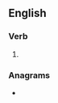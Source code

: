 {{also|hot-wire}}
==English==
{{wikipedia}}

===Verb===
{{en-verb}}

# {{alternative spelling of|en|hot-wire}}

===Anagrams===
* {{anagrams|en|a=ehiortw|throwie|worthie}}